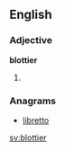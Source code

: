 ==English==

===Adjective===
'''blottier'''

# {{comparative of|blotty}}

===Anagrams===
* [[libretto#English|libretto]]

[[sv:blottier]]
